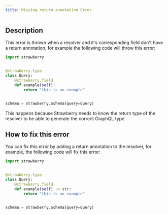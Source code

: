 ```yaml
---
title: Missing return annotation Error
---
```



## Description

This error is thrown when a resolver and it's corresponding field don't have a
return annotation, for example the following code will throw this error:

```python
import strawberry


@strawberry.type
class Query:
    @strawberry.field
    def example(self):
        return "this is an example"


schema = strawberry.Schema(query=Query)
```

This happens because Strawberry needs to know the return type of the resolver to
be able to generate the correct GraphQL type.

## How to fix this error

You can fix this error by adding a return annotation to the resolver, for
example, the following code will fix this error:

```python
import strawberry


@strawberry.type
class Query:
    @strawberry.field
    def example(self) -> str:
        return "this is an example"


schema = strawberry.Schema(query=Query)
```
